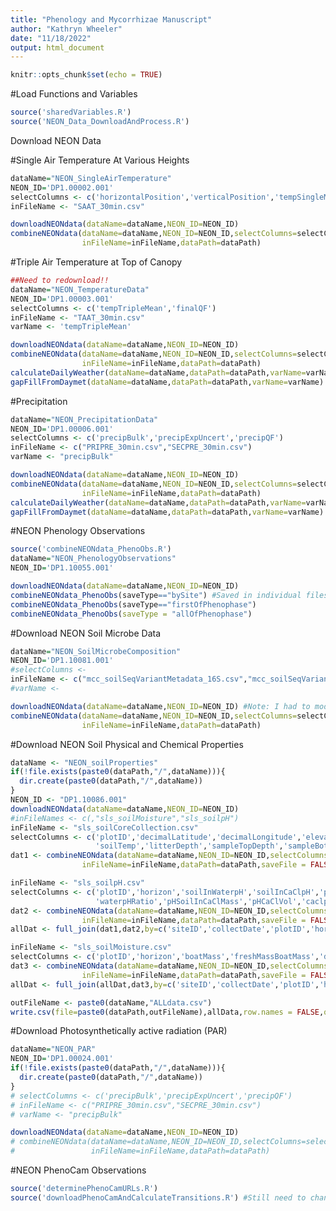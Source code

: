 ```yaml
---
title: "Phenology and Mycorrhizae Manuscript"
author: "Kathryn Wheeler"
date: "11/18/2022"
output: html_document
---
```


```r
knitr::opts_chunk$set(echo = TRUE)
```

#Load Functions and Variables
```r
source('sharedVariables.R')
source('NEON_Data_DownloadAndProcess.R')
```

Download NEON Data

#Single Air Temperature At Various Heights 
```r
dataName="NEON_SingleAirTemperature"
NEON_ID='DP1.00002.001'
selectColumns <- c('horizontalPosition','verticalPosition','tempSingleMean','tempSingleExpUncert','finalQF')
inFileName <- "SAAT_30min.csv"

downloadNEONdata(dataName=dataName,NEON_ID=NEON_ID)
combineNEONdata(dataName=dataName,NEON_ID=NEON_ID,selectColumns=selectColumns,
                inFileName=inFileName,dataPath=dataPath)

```

#Triple Air Temperature at Top of Canopy
```r
##Need to redownload!! 
dataName="NEON_TemperatureData"
NEON_ID='DP1.00003.001'
selectColumns <- c('tempTripleMean','finalQF')
inFileName <- "TAAT_30min.csv"
varName <- 'tempTripleMean'

downloadNEONdata(dataName=dataName,NEON_ID=NEON_ID)
combineNEONdata(dataName=dataName,NEON_ID=NEON_ID,selectColumns=selectColumns,
                inFileName=inFileName,dataPath=dataPath)
calculateDailyWeather(dataName=dataName,dataPath=dataPath,varName=varName,funType=mean)
gapFillFromDaymet(dataName=dataName,dataPath=dataPath,varName=varName)

```

#Precipitation
```r
dataName="NEON_PrecipitationData"
NEON_ID='DP1.00006.001'
selectColumns <- c('precipBulk','precipExpUncert','precipQF')
inFileName <- c("PRIPRE_30min.csv","SECPRE_30min.csv")
varName <- "precipBulk"

downloadNEONdata(dataName=dataName,NEON_ID=NEON_ID)
combineNEONdata(dataName=dataName,NEON_ID=NEON_ID,selectColumns=selectColumns,
                inFileName=inFileName,dataPath=dataPath)
calculateDailyWeather(dataName=dataName,dataPath=dataPath,varName=varName,funType=sum)
gapFillFromDaymet(dataName=dataName,dataPath=dataPath,varName=varName)

```

#NEON Phenology Observations 
```r
source('combineNEONdata_PhenoObs.R')
dataName="NEON_PhenologyObservations"
NEON_ID='DP1.10055.001'

downloadNEONdata(dataName=dataName,NEON_ID=NEON_ID)
combineNEONdata_PhenoObs(saveType=="bySite") #Saved in individual files by site because 1 file was too large 
combineNEONdata_PhenoObs(saveType=="firstOfPhenophase")
combineNEONdata_PhenoObs(saveType = "allOfPhenophase")
```

#Download NEON Soil Microbe Data
```r
dataName="NEON_SoilMicrobeComposition"
NEON_ID='DP1.10081.001'
#selectColumns <-
inFileName <- c("mcc_soilSeqVariantMetadata_16S.csv","mcc_soilSeqVariantMetadata_ITS.csv")
#varName <- 

downloadNEONdata(dataName=dataName,NEON_ID=NEON_ID) #Note: I had to modify this function to remove the indices for sites that didn't seem to have data. 
combineNEONdata(dataName=dataName,NEON_ID=NEON_ID,selectColumns=selectColumns,
                inFileName=inFileName,dataPath=dataPath)
```

#Download NEON Soil Physical and Chemical Properties
```r
dataName <- "NEON_soilProperties"
if(!file.exists(paste0(dataPath,"/",dataName))){
  dir.create(paste0(dataPath,"/",dataName))
}
NEON_ID <- "DP1.10086.001"
downloadNEONdata(dataName=dataName,NEON_ID=NEON_ID)
#inFileNames <- c(,"sls_soilMoisture","sls_soilpH")
inFileName <- "sls_soilCoreCollection.csv"
selectColumns <- c('plotID','decimalLatitude','decimalLongitude','elevation','standingWaterDepth','horizon',
                   'soilTemp','litterDepth','sampleTopDepth','sampleBottomDepth')
dat1 <- combineNEONdata(dataName=dataName,NEON_ID=NEON_ID,selectColumns=selectColumns,
                inFileName=inFileName,dataPath=dataPath,saveFile = FALSE)

inFileName <- "sls_soilpH.csv"
selectColumns <- c('plotID','horizon','soilInWaterpH','soilInCaClpH','pHSoilInWaterMass','pHWaterVol',
                   'waterpHRatio','pHSoilInCaClMass','pHCaClVol','caclpHRatio')
dat2 <- combineNEONdata(dataName=dataName,NEON_ID=NEON_ID,selectColumns=selectColumns,
                inFileName=inFileName,dataPath=dataPath,saveFile = FALSE)
allDat <- full_join(dat1,dat2,by=c('siteID','collectDate','plotID','horizon'))

inFileName <- "sls_soilMoisture.csv"
selectColumns <- c('plotID','horizon','boatMass','freshMassBoatMass','dryMassBoatMass','soilMoisture','dryMassFraction')
dat3 <- combineNEONdata(dataName=dataName,NEON_ID=NEON_ID,selectColumns=selectColumns,
                inFileName=inFileName,dataPath=dataPath,saveFile = FALSE)
allDat <- full_join(allDat,dat3,by=c('siteID','collectDate','plotID','horizon'))

outFileName <- paste0(dataName,"ALLdata.csv")
write.csv(file=paste0(dataPath,outFileName),allData,row.names = FALSE,quote=FALSE)

```

#Download Photosynthetically active radiation (PAR)
```r
dataName="NEON_PAR"
NEON_ID='DP1.00024.001'
if(!file.exists(paste0(dataPath,"/",dataName))){
  dir.create(paste0(dataPath,"/",dataName))
}
# selectColumns <- c('precipBulk','precipExpUncert','precipQF')
# inFileName <- c("PRIPRE_30min.csv","SECPRE_30min.csv")
# varName <- "precipBulk"

downloadNEONdata(dataName=dataName,NEON_ID=NEON_ID)
# combineNEONdata(dataName=dataName,NEON_ID=NEON_ID,selectColumns=selectColumns,
#                 inFileName=inFileName,dataPath=dataPath)


```


#NEON PhenoCam Observations
```r
source('determinePhenoCamURLs.R')
source('downloadPhenoCamAndCalculateTransitions.R') #Still need to change to have it save it somewhere

```

